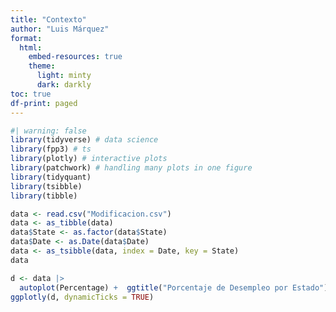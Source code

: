 ```yaml
---
title: "Contexto"
author: "Luis Márquez"
format:
  html:
    embed-resources: true
    theme:
      light: minty
      dark: darkly
toc: true
df-print: paged
---
```


```r
#| warning: false
library(tidyverse) # data science
library(fpp3) # ts
library(plotly) # interactive plots
library(patchwork) # handling many plots in one figure
library(tidyquant)
library(tsibble)
library(tibble)
```

```r
data <- read.csv("Modificacion.csv")
data <- as_tibble(data)
data$State <- as.factor(data$State)
data$Date <- as.Date(data$Date)
data <- as_tsibble(data, index = Date, key = State)
data
```

```r
d <- data |> 
  autoplot(Percentage) +  ggtitle("Porcentaje de Desempleo por Estado") + xlab("Date") + ylab("Porcentaje") + theme(legend.position = "none")
ggplotly(d, dynamicTicks = TRUE)
```

